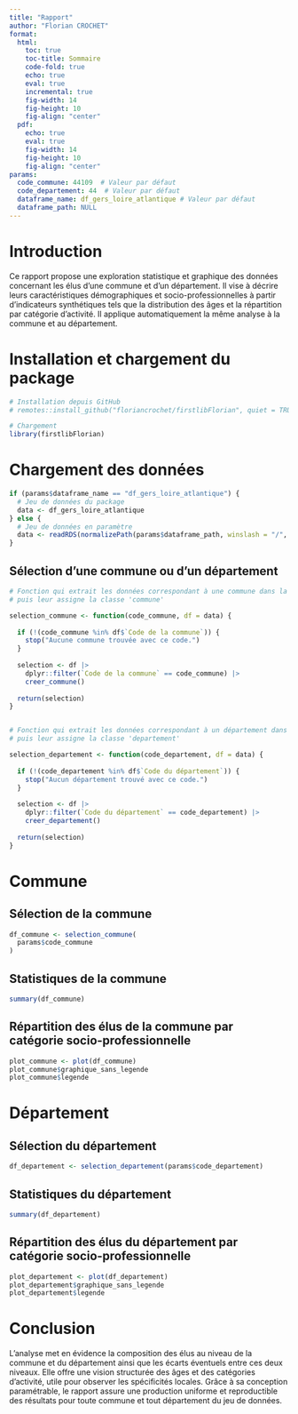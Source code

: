 ```yaml
---
title: "Rapport"
author: "Florian CROCHET"
format:
  html:
    toc: true
    toc-title: Sommaire
    code-fold: true
    echo: true
    eval: true
    incremental: true
    fig-width: 14
    fig-height: 10
    fig-align: "center"
  pdf:
    echo: true
    eval: true
    fig-width: 14
    fig-height: 10
    fig-align: "center"
params:
  code_commune: 44109  # Valeur par défaut
  code_departement: 44  # Valeur par défaut
  dataframe_name: df_gers_loire_atlantique # Valeur par défaut
  dataframe_path: NULL
---
```


\newpage
# Introduction

Ce rapport propose une exploration statistique et graphique des données concernant les élus d’une commune et d’un département. Il vise à décrire leurs caractéristiques démographiques et socio-professionnelles à partir d’indicateurs synthétiques tels que la distribution des âges et la répartition par catégorie d’activité. Il applique automatiquement la même analyse à la commune et au département.


\newpage
# Installation et chargement du package

```r
# Installation depuis GitHub
# remotes::install_github("floriancrochet/firstlibFlorian", quiet = TRUE)

# Chargement
library(firstlibFlorian)
```


\newpage
# Chargement des données

```r
if (params$dataframe_name == "df_gers_loire_atlantique") {
  # Jeu de données du package
  data <- df_gers_loire_atlantique
} else {
  # Jeu de données en paramètre
  data <- readRDS(normalizePath(params$dataframe_path, winslash = "/", mustWork = TRUE))
}
```


\newpage
## Sélection d'une commune ou d'un département

```r
# Fonction qui extrait les données correspondant à une commune dans la base,
# puis leur assigne la classe 'commune'

selection_commune <- function(code_commune, df = data) {
  
  if (!(code_commune %in% df$`Code de la commune`)) {
    stop("Aucune commune trouvée avec ce code.")
  }
  
  selection <- df |>
    dplyr::filter(`Code de la commune` == code_commune) |> 
    creer_commune()
  
  return(selection)
}


# Fonction qui extrait les données correspondant à un département dans la base,
# puis leur assigne la classe 'departement'

selection_departement <- function(code_departement, df = data) {
  
  if (!(code_departement %in% df$`Code du département`)) {
    stop("Aucun département trouvé avec ce code.")
  }
  
  selection <- df |>
    dplyr::filter(`Code du département` == code_departement) |>
    creer_departement()
  
  return(selection)
}
```


\newpage
# Commune

## Sélection de la commune

```r
df_commune <- selection_commune(
  params$code_commune
)
```


\newpage
## Statistiques de la commune

```r
summary(df_commune)
```


\newpage
## Répartition des élus de la commune par catégorie socio-professionnelle

```r
plot_commune <- plot(df_commune)
plot_commune$graphique_sans_legende
plot_commune$legende
```


\newpage
# Département

## Sélection du département

```r
df_departement <- selection_departement(params$code_departement)
```


\newpage
## Statistiques du département

```r
summary(df_departement)
```


\newpage
## Répartition des élus du département par catégorie socio-professionnelle

```r
plot_departement <- plot(df_departement)
plot_departement$graphique_sans_legende
plot_departement$legende
```


\newpage
# Conclusion

L’analyse met en évidence la composition des élus au niveau de la commune et du département ainsi que les écarts éventuels entre ces deux niveaux. Elle offre une vision structurée des âges et des catégories d’activité, utile pour observer les spécificités locales. Grâce à sa conception paramétrable, le rapport assure une production uniforme et reproductible des résultats pour toute commune et tout département du jeu de données.

